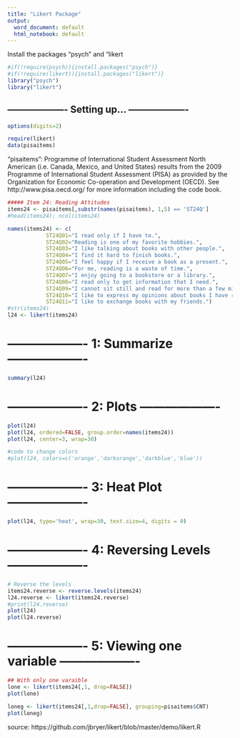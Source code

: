 ```yaml
---
title: "Likert Package"
output:
  word_document: default
  html_notebook: default
---
```


Install the packages "psych" and "likert

```r
#if(!require(psych)){install.packages("psych")}
#if(!require(likert)){install.packages("likert")}
library("psych")
library("likert")

```

##  ------------------- Setting up... -------------------

```r
options(digits=2)

require(likert)
data(pisaitems)
```

"pisaitems":
Programme of International Student Assessment
North American (i.e. Canada, Mexico, and United States) results from the 2009 Programme of International Student Assessment (PISA) as provided by the Organization for Economic Co-operation and Development (OECD). See http://www.pisa.oecd.org/ for more information including the code book.

```r
##### Item 24: Reading Attitudes
items24 <- pisaitems[,substr(names(pisaitems), 1,5) == 'ST24Q']
#head(items24); ncol(items24)

names(items24) <- c(
			ST24Q01="I read only if I have to.",
			ST24Q02="Reading is one of my favorite hobbies.",
			ST24Q03="I like talking about books with other people.",
			ST24Q04="I find it hard to finish books.",
			ST24Q05="I feel happy if I receive a book as a present.",
			ST24Q06="For me, reading is a waste of time.",
			ST24Q07="I enjoy going to a bookstore or a library.",
			ST24Q08="I read only to get information that I need.",
			ST24Q09="I cannot sit still and read for more than a few minutes.",
			ST24Q10="I like to express my opinions about books I have read.",
			ST24Q11="I like to exchange books with my friends.")
#str(items24)
l24 <- likert(items24)

```


#  ------------------- 1: Summarize -------------------

```r
summary(l24)
```

#  ------------------- 2: Plots -------------------
```r
plot(l24)
plot(l24, ordered=FALSE, group.order=names(items24)) 
plot(l24, center=3, wrap=30)

#code to change colors
#plot(l24, colors=c('orange','darkorange','darkblue','blue'))

```


#  ------------------- 3: Heat Plot -------------------
```r
plot(l24, type='heat', wrap=30, text.size=4, digits = 0)


```


#  ------------------- 4: Reversing Levels -------------------
```r
# Reverse the levels
items24.reverse <- reverse.levels(items24)
l24.reverse <- likert(items24.reverse)
#print(l24.reverse)
plot(l24)
plot(l24.reverse)

```


#  ------------------- 5: Viewing one variable -------------------
```r
## With only one varaible
lone <- likert(items24[,1, drop=FALSE])
plot(lone)

loneg <- likert(items24[,1,drop=FALSE], grouping=pisaitems$CNT)
plot(loneg)
```


source: https://github.com/jbryer/likert/blob/master/demo/likert.R 







